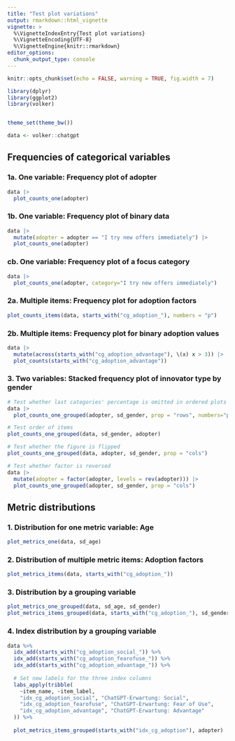 ```yaml
---
title: "Test plot variations"
output: rmarkdown::html_vignette
vignette: >
  %\VignetteIndexEntry{Test plot variations}
  %\VignetteEncoding{UTF-8}
  %\VignetteEngine{knitr::rmarkdown}
editor_options: 
  chunk_output_type: console
---
```


```r
knitr::opts_chunk$set(echo = FALSE, warning = TRUE, fig.width = 7)

library(dplyr)
library(ggplot2)
library(volker)


theme_set(theme_bw())

data <- volker::chatgpt

```

## Frequencies of categorical variables

### 1a. One variable: Frequency plot of adopter
```r
data |> 
  plot_counts_one(adopter)
```

### 1b. One variable: Frequency plot of binary data
```r
data |> 
  mutate(adopter = adopter == "I try new offers immediately") |> 
  plot_counts_one(adopter)
```

### cb. One variable: Frequency plot of a focus category
```r
data |> 
  plot_counts_one(adopter, category="I try new offers immediately")
```


### 2a. Multiple items: Frequency plot for adoption factors
```r
plot_counts_items(data, starts_with("cg_adoption_"), numbers = "p")
```

### 2b. Multiple items: Frequency plot for binary adoption values
```r
data |> 
  mutate(across(starts_with("cg_adoption_advantage"), \(x) x > 3)) |> 
  plot_counts(starts_with("cg_adoption_advantage"))
```

### 3. Two variables: Stacked frequency plot of innovator type by gender

```r

# Test whether last categories' percentage is omitted in ordered plots
data |> 
  plot_counts_one_grouped(adopter, sd_gender, prop = "rows", numbers="p", ordered = -1)

# Test order of items
plot_counts_one_grouped(data, sd_gender, adopter)

# Test whether the figure is flipped
plot_counts_one_grouped(data, adopter, sd_gender, prop = "cols")

# Test whether factor is reversed
data |> 
  mutate(adopter = factor(adopter, levels = rev(adopter))) |> 
  plot_counts_one_grouped(adopter, sd_gender, prop = "cols")

```

## Metric distributions

### 1. Distribution for one metric variable: Age
```r
plot_metrics_one(data, sd_age)
```


### 2. Distribution of multiple metric items: Adoption factors
```r
plot_metrics_items(data, starts_with("cg_adoption_"))
```

### 3. Distribution by a grouping variable
```r
plot_metrics_one_grouped(data, sd_age, sd_gender)
plot_metrics_items_grouped(data, starts_with("cg_adoption_"), sd_gender)
```

### 4. Index  distribution by a grouping variable
```r

data %>%
  idx_add(starts_with("cg_adoption_social_")) %>%
  idx_add(starts_with("cg_adoption_fearofuse_")) %>%
  idx_add(starts_with("cg_adoption_advantage_")) %>%
  
  # Set new labels for the three index columns
  labs_apply(tribble(
    ~item_name, ~item_label,
    "idx_cg_adoption_social", "ChatGPT-Erwartung: Social",
    "idx_cg_adoption_fearofuse", "ChatGPT-Erwartung: Fear of Use",
    "idx_cg_adoption_advantage", "ChatGPT-Erwartung: Advantage"
  )) %>%
  
  plot_metrics_items_grouped(starts_with("idx_cg_adoption"), adopter)
  
```

